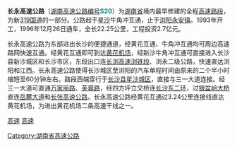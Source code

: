 {{update|time=2019-03-31T12:15:50+00:00}}
'''长永高速公路'''（[[湖南高速公路|湖南高速公路编号]]'''<font color=#008080>S20</font>'''）为[[湖南省|湖南省]]境内最早修建的全程[[高速公路|高速路段]]，为新[[319国道|319国道]]的一部分。公路起于[[星沙|星沙]]牛角冲互通，止于[[浏阳市|浏阳]][[永安镇_(浏阳市)|永安镇]]。1993年开工，1996年12月26日通车，全长22.25公里，工程投资2.7亿元。

长永高速公路为东部进出长沙的便捷通道，经黄花互通、牛角冲互通均可周边高速路网快速互通。经黄花互通即可到达[[长沙黄花国际机场|黄花机场]]，经新沙牛角冲互通可直接进入长沙县新沙城区和长沙市区，东段出口连[[长浏高速浏铁段|长浏高速浏铁段]]、浏永二级公路，快速直达浏阳和江西。长永高速公路使得长沙城区至浏阳的汽车单程时间由原来的二个半小时缩短至60分钟左右。路段西端穿行于[[长沙县|长沙县]][[星沙|星沙城区]]，直接与三一大道连接。经三一大道可直通[[万家丽路|万家丽路]]、[[芙蓉路|芙蓉路]]，经四方坪立交桥连[[长沙二环线|长沙东二环]]，过[[银盆岭大桥|银盆岭大桥]]直连[[岳麓大道|岳麓大道]]和[[长张高速公路|长张高速公路]]。长永高速公路经黄花互通过3.24公里连接线直达黄花机场，为进出黄花机场二条高速干线之一。

{{长沙基础设施建设}}

[[category:浏阳市|高速]]
[[category:长沙交通|高速]]
[[Category:湖南省高速公路|Category:湖南省高速公路]]